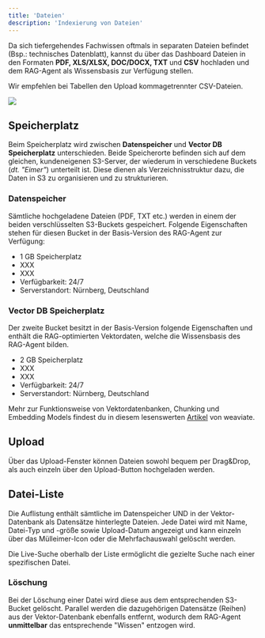 ```yaml
---
title: 'Dateien'
description: 'Indexierung von Dateien'
---
```


Da sich tiefergehendes Fachwissen oftmals in separaten Dateien befindet (Bsp.: technisches Datenblatt), kannst du über das Dashboard Dateien in den Formaten **PDF, XLS/XLSX, DOC/DOCX, TXT** und **CSV** hochladen und dem RAG-Agent als Wissensbasis zur Verfügung stellen.

Wir empfehlen bei Tabellen den Upload kommagetrennter CSV-Dateien.

<img src="/images/dashboard_files.jpg" />

## Speicherplatz

Beim Speicherplatz wird zwischen **Datenspeicher** und **Vector DB Speicherplatz** unterschieden. Beide Speicherorte befinden sich auf dem gleichen, kundeneigenen S3-Server, der wiederum in verschiedene Buckets (*dt. "Eimer"*) unterteilt ist. Diese dienen als Verzeichnisstruktur dazu, die Daten in S3 zu organisieren und zu strukturieren.

### Datenspeicher

Sämtliche hochgeladene Dateien (PDF, TXT etc.) werden in einem der beiden verschlüsselten S3-Buckets gespeichert. Folgende Eigenschaften stehen für diesen Bucket in der Basis-Version des RAG-Agent zur Verfügung:
- 1 GB Speicherplatz
- XXX
- XXX
- Verfügbarkeit: 24/7 
- Serverstandort: Nürnberg, Deutschland

### Vector DB Speicherplatz

Der zweite Bucket besitzt in der Basis-Version folgende Eigenschaften und enthält die RAG-optimierten Vektordaten, welche die Wissensbasis des RAG-Agent bilden.
- 2 GB Speicherplatz
- XXX
- XXX
- Verfügbarkeit: 24/7 
- Serverstandort: Nürnberg, Deutschland

<Tip>Mehr zur Funktionsweise von Vektordatenbanken, Chunking und Embedding Models findest du in diesem lesenswerten <a href="https://weaviate.io/blog/what-is-agentic-rag" target="_blank">Artikel</a> von weaviate.</Tip>

## Upload

Über das Upload-Fenster können Dateien sowohl bequem per Drag&Drop, als auch einzeln über den Upload-Button hochgeladen werden.

## Datei-Liste

Die Auflistung enthält sämtliche im Datenspeicher UND in der Vektor-Datenbank als Datensätze hinterlegte Dateien. Jede Datei wird mit Name, Datei-Typ und -größe sowie Upload-Datum angezeigt und kann einzeln über das Mülleimer-Icon oder die Mehrfachauswahl gelöscht werden.

Die Live-Suche oberhalb der Liste ermöglicht die gezielte Suche nach einer spezifischen Datei.

### Löschung

Bei der Löschung einer Datei wird diese aus dem entsprechenden S3-Bucket gelöscht. Parallel werden die dazugehörigen Datensätze (Reihen) aus der Vektor-Datenbank ebenfalls entfernt, wodurch dem RAG-Agent **unmittelbar** das entsprechende "Wissen" entzogen wird.
